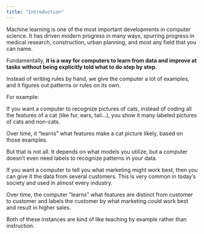 ```yaml
---
title: "Introduction"
---
```


Machine learning is one of the most important developments in computer science. It has driven modern progress in many ways, spurring progress in medical research, construction, urban planning, and most any field that you can name.

Fundamentally, **it is a way for computers to learn from data and improve at tasks without being explicitly told what to do step by step.**

Instead of writing rules by hand, we give the computer a lot of examples, and it figures out patterns or rules on its own.

For example:

If you want a computer to recognize pictures of cats, instead of coding all the features of a cat (like fur, ears, tail...), you show it many labeled pictures of cats and non-cats.

Over time, it "learns" what features make a cat picture likely, based on those examples.

But that is not all. It depends on what models you utilize, but a computer doesn't even need labels to recognize patterns in your data.

If you want a computer to tell you what marketing might work best, then you can give it the data from several customers. This is very common in today's society and used in almost every industry.

Over time, the computer "learns" what features are distinct from customer to customer and labels the customer by what marketing could work best and result in higher sales.

Both of these instances are kind of like teaching by example rather than instruction.

